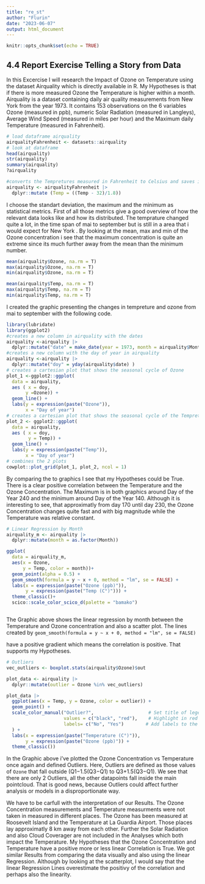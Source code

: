 ---
title: "re_st"
author: "Flurin"
date: "2023-06-07"
output: html_document
---

```{r setup, include=FALSE}
knitr::opts_chunk$set(echo = TRUE)
```

## 4.4 Report Exercise Telling a Story from Data

In this Excercise I will research the Impact of Ozone on Temperature using the dataset Airquality which is directly available in R. My Hypotheses is that if there is more measured Ozone the Temperature is higher within a month. Airquality is a dataset containing daily air quality measurements from New York from the year 1973. It contains 153 observations on the 6 variables Ozone (measured in ppb), numeric Solar Radiation (measured in Langleys), Average Wind Speed (measured in miles per hour) and the Maximum daily Temperature (measured in Fahrenheit).

```{r}
# load dataframe airquality
airqualityFahrenheit <- datasets::airquality
# look at dataframe
head(airquality)
str(airquality)
summary(airquality)
?airquality

#converts the Tempretures measured in Fahrenheit to Celsius and saves it in new Dataframe
airquality <- airqualityFahrenheit |>
  dplyr::mutate (Temp = ((Temp - 32)/1.8))
```

I choose the standart deviation, the maximum and the minimum as statistical metrics. First of all those metrics give a good overview of how the relevant data looks like and how its distributed. The temprature changed quite a lot, in the time span of mai to september but is still in a area that i would expect for New York . By looking at the mean, max and min of the Ozone concentration i see that the maximum concentration is quite an extreme since its much further away from the mean than the minimum number.

```{r}
mean(airquality$Ozone, na.rm = T)
max(airquality$Ozone, na.rm = T)
min(airquality$Ozone, na.rm = T)

mean(airquality$Temp, na.rm = T)
max(airquality$Temp, na.rm = T)
min(airquality$Temp, na.rm = T)

```

I created the graphic presenting the changes in tempreture and ozone from mai to september with the following code.

```{r}
library(lubridate)
library(ggplot2)
#creates a new column in airquality with the dates 
airquality <-airquality |>
  dplyr::mutate("date" = make_date(year = 1973, month = airquality$Month, day = airquality$Day))
#creates a new column with the day of year in airquality
airquality <-airquality |>
  dplyr::mutate("doy" = yday(airquality$date) )
# creates a cartesian plot that shows the seasonal cycle of Ozone
plot_1 <-ggplot2::ggplot(
  data = airquality,
  aes ( x = doy,
       y =Ozone)) + 
  geom_line() + 
  labs(y = expression(paste("Ozone")),
       x = "Day of year")
# creates a cartesian plot that shows the seasonal cycle of the Tempreture
plot_2 <- ggplot2::ggplot(
  data = airquality,
  aes ( x = doy,
        y = Temp)) + 
  geom_line() + 
  labs(y = expression(paste("Temp")),
       x = "Day of year")
# combines the 2 plots 
cowplot::plot_grid(plot_1, plot_2, ncol = 1)
```

By comparing the to graphics I see that my Hypotheses could be True. There is a clear positive correlation between the Temperature and the Ozone Concentration. The Maximum is in both graphics around Day of the Year 240 and the minimum around Day of the Year 140. Although it is interesting to see, that approximatly from day 170 until day 230, the Ozone Concentration changes quite fast and with big magnitude while the Temperature was relative constant.

```{r}
# Linear Regression by Month
airquality_m <- airquality |>
  dplyr::mutate(month = as.factor(Month))

ggplot(
  data = airquality_m,
  aes(x = Ozone,
      y = Temp, color = month))+
  geom_point(alpha = 0.5) +
  geom_smooth(formula = y ~ x + 0, method = "lm", se = FALSE) +
  labs(x = expression(paste("Ozone (ppb)")), 
       y = expression(paste("Temp (C°)"))) +
  theme_classic()+
  scico::scale_color_scico_d(palette = "bamako")



```

The Graphic above shows the linear regression by month between the Temperature and Ozone concentration and also a scatter plot. The lines created by `geom_smooth(formula = y ~ x + 0, method = "lm", se = FALSE)`

have a positive gradient which means the correlation is positive. That supports my Hypotheses.

```{r}
# Outliers
vec_outliers <- boxplot.stats(airquality$Ozone)$out

plot_data <- airquality |> 
  dplyr::mutate(outlier = Ozone %in% vec_outliers)

plot_data |> 
  ggplot(aes(x = Temp, y = Ozone, color = outlier)) + 
  geom_point() + 
  scale_color_manual("Outlier?",                    # Set title of legend
                     values = c("black", "red"),    # Highlight in red
                     labels= c("No", "Yes")        # Add labels to the legend
  ) +
  labs(x = expression(paste("Temperature (C°)")), 
       y = expression(paste("Ozone (ppb)")) +
  theme_classic())

```

In the Graphic above i've plotted the Ozone Concentration vs Temperature once again and defined Outliers. Here, Outliers are defined as those values of `Ozone` that fall outside (Q1−1.5(Q3−Q1) to Q3+1.5(Q3−Q1). We see that there are only 2 Outliers, all the other datapoints fall inside the main pointcloud. That is good news, because Outliers could affect further analysis or models in a disproportionate way.

We have to be carfull with the interpretation of our Results. The Ozone Concentration measurements and Temperature measurments were not taken in measured in different places. The Ozone has been measured at Roosevelt Island and the Temperature at La Guardia Airport. Those places lay approximatly 8 km away from each other. Further the Solar Radiation and also Cloud Coverager are not included in the Analyses which both impact the Temperature. My Hypotheses that the Ozone Concentration and Temperature have a positive more or less linear Correlation is True. We got similar Results from comparing the data visually and also using the linear Regression. Although by looking at the scatterplot, I would say that the linear Regression Lines overestimate the positivy of the correlation and perhaps also the linearity.
